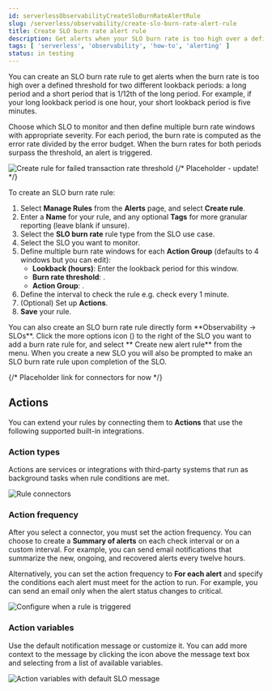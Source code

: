 ```yaml
---
id: serverlessObservabilityCreateSloBurnRateAlertRule
slug: /serverless/observability/create-slo-burn-rate-alert-rule
title: Create SLO burn rate alert rule
description: Get alerts when your SLO burn rate is too high over a defined period of time.
tags: [ 'serverless', 'observability', 'how-to', 'alerting' ]
status: in testing
---
```




<Testing />

You can create an SLO burn rate rule to get alerts when the burn rate is too high over a defined threshold for two different lookback periods: a long period and a short period that is 1/12th of the long period. For example, if your long lookback period is one hour, your short lookback period is five minutes. 

Choose which SLO to monitor and then define multiple burn rate windows with appropriate severity. For each period, the burn rate is computed as the error rate divided by the error budget. When the burn rates for both periods surpass the threshold, an alert is triggered. 

![Create rule for failed transaction rate threshold](../images/apm-alert.png)
{/* Placeholder - update! */}

To create an SLO burn rate rule:

1. Select **Manage Rules** from the **Alerts** page, and select **Create rule**.
1. Enter a **Name** for your rule, and any optional **Tags** for more granular reporting (leave blank if unsure).
1. Select the **SLO burn rate** rule type from the SLO use case.
1. Select the SLO you want to monitor.
1. Define multiple burn rate windows for each **Action Group** (defaults to 4 windows but you can edit):
    * **Lookback (hours)**: Enter the lookback period for this window. 
    * **Burn rate threshold**: .
    * **Action Group**: .
1. Define the interval to check the rule e.g. check every 1 minute.
1. (Optional) Set up **Actions**.
1. **Save** your rule.

<DocCallOut title="Tip">
You can also create an SLO burn rate rule directly form **Observability -> SLOs**. Click the more options icon (<DocIcon type="boxesVertical" title="More options" />) to the right of the SLO you want to add a burn rate rule for, and select **<DocIcon type="bell" title="Bell" /> Create new alert rule** from the menu. When you create a new SLO you will also be prompted to make an SLO burn rate rule upon completion of the SLO. 
</DocCallOut>

{/* Placeholder link for connectors for now  */}

<div id="action-types-slo"></div>

## Actions

You can extend your rules by connecting them to **Actions** that use the following supported built-in integrations.

### Action types

Actions are services or integrations with third-party systems that run as background tasks when rule conditions are met.

![Rule connectors](../images/alert-action-types.png)

### Action frequency

After you select a connector, you must set the action frequency. You can choose to create a **Summary of alerts** on each check interval or on a custom interval. For example, you can send email notifications that summarize the new, ongoing, and recovered alerts every twelve hours.

Alternatively, you can set the action frequency to **For each alert** and specify the conditions each alert must meet for the action to run. For example, you can send an email only when the alert status changes to critical.

![Configure when a rule is triggered](../images/slo-action-frequency.png)

### Action variables

Use the default notification message or customize it.
You can add more context to the message by clicking the icon above the message text box
and selecting from a list of available variables.

![Action variables with default SLO message](../images/slo-action-variables.png)

<Feedback slug="/serverless/observability/create-slo-burn-rate-alert-rule" filepath="docs/slos/create-slo-burn-rate-alert-rule.mdx" />


